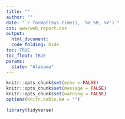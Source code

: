 ```yaml
---
title: ""
author: ""
date: "`r format(Sys.time(), '%d %B, %Y')`"
css: www/web_report.css
output:
  html_document:
  code_folding: hide
toc: TRUE
toc_float: TRUE
params:
  state: "Alabama"
---
```


<link rel="stylesheet" href="//fonts.googleapis.com/css?family=Lato" />

```r
knitr::opts_chunk$set(echo = FALSE)
knitr::opts_chunk$set(message = FALSE)
knitr::opts_chunk$set(warning = FALSE)
options(knitr.kable.NA = "")
```

```r
library(tidyverse)
```
